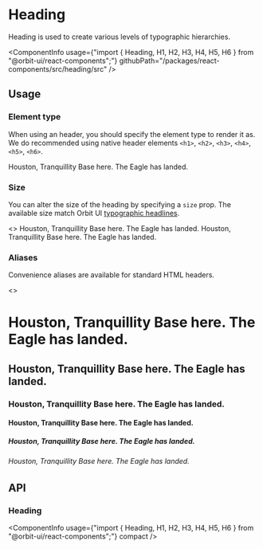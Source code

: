 
<Meta
    title="Components/Heading"
    id="heading"
/>

# Heading

<Tagline>Heading is used to create various levels of typographic hierarchies.</Tagline>

<ComponentInfo
    usage={"import { Heading, H1, H2, H3, H4, H5, H6 } from \"@orbit-ui/react-components\";"}
    githubPath="/packages/react-components/src/heading/src"
/>

## Usage

### Element type

When using an header, you should specify the element type to render it as. We do recommended using native header elements `<h1>`, `<h2>`, `<h3>`, `<h4>`, `<h5>`, `<h6>`.

<Preview>
    <Story name="element type">
        <Heading as="h1">Houston, Tranquillity Base here. The Eagle has landed.</Heading>
    </Story>
</Preview>

### Size

You can alter the size of the heading by specifying a `size` prop. The available size match Orbit UI [typographic headlines](?path=/docs/typography--page#headlines).

<Preview>
    <Story name="size">
        <>
            <Heading as="h3">Houston, Tranquillity Base here. The Eagle has landed.</Heading>
            <Heading as="h4" size="sm">Houston, Tranquillity Base here. The Eagle has landed.</Heading>
        </>
    </Story>
</Preview>

### Aliases

Convenience aliases are available for standard HTML headers.

<Preview>
    <Story name="aliases">
        <>
            <H1>Houston, Tranquillity Base here. The Eagle has landed.</H1>
            <H2>Houston, Tranquillity Base here. The Eagle has landed.</H2>
            <H3>Houston, Tranquillity Base here. The Eagle has landed.</H3>
            <H4>Houston, Tranquillity Base here. The Eagle has landed.</H4>
            <H5>Houston, Tranquillity Base here. The Eagle has landed.</H5>
            <H6>Houston, Tranquillity Base here. The Eagle has landed.</H6>
        </>
    </Story>
</Preview>

## API

### Heading

<ComponentInfo
    usage={"import { Heading, H1, H2, H3, H4, H5, H6 } from \"@orbit-ui/react-components\";"}
    compact
/>

<ArgsTable of={InnerHeading} />
